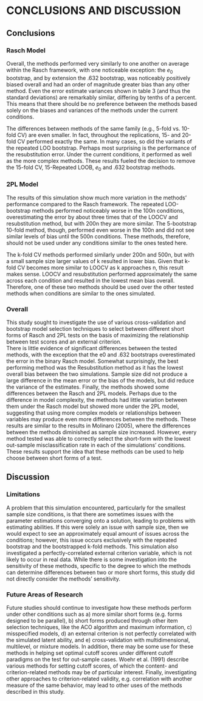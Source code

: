 # CONCLUSIONS AND DISCUSSION 
## Conclusions 
### Rasch Model 

Overall, the methods performed very similarly to one another on average within the Rasch framework, with one noticeable exception: the $e_0$ bootstrap, and by extension the .632 bootstrap, was noticeably positively biased overall and had an order of magnitude greater bias than any other method. Even the error estimate variances shown in table 3 (and thus the standard deviations) are remarkably similar, differing by tenths of a percent. This means that there should be no preference between the methods based solely on the biases and variances of the methods under the current conditions. 

The differences between methods of the same family (e.g., 5-fold vs. 10-fold CV) are even smaller. In fact, throughout the replications, 15- and 20-fold CV performed exactly the same. In many cases, so did the variants of the repeated LOO bootstrap. Perhaps most surprising is the performance of the resubstitution error. Under the current conditions, it performed as well as the more complex methods. These results fueled the decision to remove the 15-fold CV, 15-Repeated LOOB, $e_0$ and .632 bootstrap methods. 

### 2PL Model
 
The results of this simulation show much more variation in the methods’ performance compared to the Rasch framework. The repeated LOO-bootstrap methods performed noticeably worse in the 100n conditions, overestimating the error by about three times that of the LOOCV and resubstitution method, but with 200n they are more similar. The 5-bootstrap 10-fold method, though, performed even worse in the 100n and did not see similar levels of bias until the 500n conditions. These methods, therefore, should not be used under any conditions similar to the ones tested here. 

The k-fold CV methods performed similarly under 200n and 500n, but with a small sample size larger values of k resulted in lower bias. Given that k-fold CV becomes more similar to LOOCV as k approaches n, this result makes sense. LOOCV and resubstitution performed approximately the same across each condition and resulted in the lowest mean bias overall. Therefore, one of these two methods should be used over the other tested methods when conditions are similar to the ones simulated.  

### Overall 

This study sought to investigate the use of various cross-validation and bootstrap model selection techniques to select between different short forms of Rasch and 2PL tests on the basis of maximizing the relationship between test scores and an external criterion.  
There is little evidence of significant differences between the tested methods, with the exception that the e0 and .632 bootstraps overestimated the error in the binary 
Rasch model. Somewhat surprisingly, the best performing method was the Resubstitution method as it has the lowest overall bias between the two simulations. Sample size did not produce a large difference in the mean error or the bias of the models, but did reduce the variance of the estimates. Finally, the methods showed some differences between the Rasch and 2PL models. Perhaps due to the difference in model complexity, the methods had little variation between them under the Rasch model but showed more under the 2PL model, suggesting that using more complex models or relationships between variables may produce even more differences between the methods. These results are similar to the results in Molinaro (2005), where the differences between the methods diminished as sample size increased. 
However, every method tested was able to correctly select the short-form with the lowest out-sample misclassification rate in each of the simulations’ conditions. These results support the idea that these methods can be used to help choose between short forms of a test.
 
## Discussion 
### Limitations 

A problem that this simulation encountered, particularly for the smallest sample size conditions, is that there are sometimes issues with the parameter estimations converging onto a solution, leading to problems with estimating abilities. If this were solely an issue with sample size, then we would expect to see an approximately equal amount of issues across the conditions; however, this issue occurs exclusively with the repeated bootstrap and the bootstrapped k-fold methods. This simulation also investigated a perfectly-correlated external criterion variable, which is not likely to occur in real data. While there is some investigation into the sensitivity of these methods, specific to the degree to which the methods can determine differences between two or more short forms, this study did not directly consider the methods’ sensitivity. 

### Future Areas of Research 

Future studies should continue to investigate how these methods perform under other conditions such as a) more similar short forms (e.g. forms designed to be parallel), 
b) short forms produced through other item selection techniques, like the ACO algorithm and maximum information, c) misspecified models, d) an external criterion is not perfectly correlated with the simulated latent ability, and e) cross-validation with multidimensional, multilevel, or mixture models. In addition, there may be some use for these methods in helping set optimal cutoff scores under different cutoff paradigms on the test for out-sample cases. Woehr et al. (1991) describe various methods for setting cutoff scores, of which the content- and criterion-related methods may be of particular interest. Finally, investigating other approaches to criterion-related validity, e.g. correlation with another measure of the same behavior, may lead to other uses of the methods described in this study.
